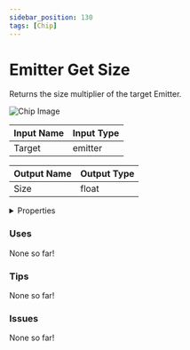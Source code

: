 ```yaml
---
sidebar_position: 130
tags: [Chip]
---
```


# Emitter Get Size

Returns the size multiplier of the target Emitter.



![Chip Image](/svg/08c3c01c-2c40-4b92-a913-e5a8cbbbe352.svg)

| Input Name | Input Type |
|-----------|-----------|
| Target | emitter |

| Output Name | Output Type |
|-----------|-----------|
| Size | float |


<details>
  <summary>Properties</summary>
  <div>
    <div>
    <table>
      <thead>
        <tr>
          <th>Is beta required?</th>
          <th>❌</th>
        </tr>
        <tr>
          <th>Is this chip a trolling risk?</th>
          <th>❌</th>
        </tr>
        <tr>
          <th>Chip UUPD</th>
          <th>._uuid</th>
        </tr>
      </thead>
    </table>
    </div>
  </div>
</details>

### Uses

None so far!

### Tips

None so far!

### Issues

None so far!